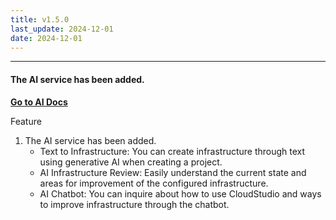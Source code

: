 ```yaml
---
title: v1.5.0
last_update: 2024-12-01
date: 2024-12-01
---
```



<hr />

#### The AI service has been added.

[**Go to AI Docs**](https://docs.cstudio.app/en/docs/resource/aws/Vpc)

<div className={styles.releaseWrap} >
<div className={styles.tag} data-type="feature">
    Feature
</div>

1. The AI service has been added.
    - Text to Infrastructure: You can create infrastructure through text using generative AI when creating a project.
    - AI Infrastructure Review: Easily understand the current state and areas for improvement of the configured infrastructure.
    - AI Chatbot: You can inquire about how to use CloudStudio and ways to improve infrastructure through the chatbot.

</div>
